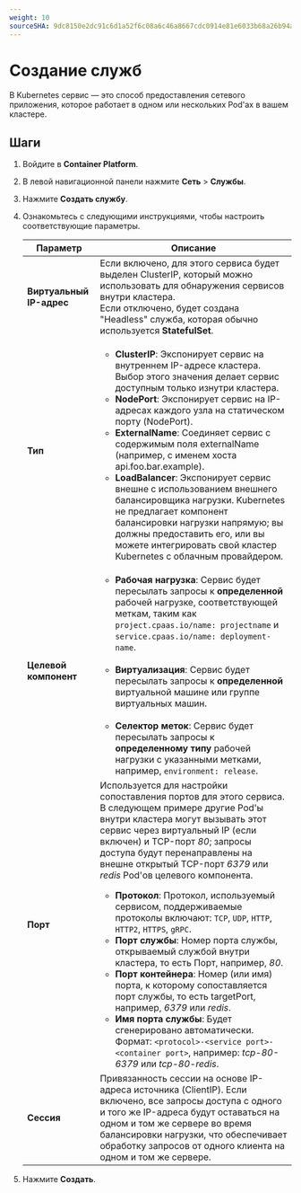 ```yaml
---
weight: 10
sourceSHA: 9dc8150e2dc91c6d1a52f6c08a6c46a8667cdc0914e81e6033b68a26b94acdf0
---
```


# Создание служб

В Kubernetes сервис — это способ предоставления сетевого приложения, которое работает в одном или нескольких Pod'ах в вашем кластере.

## Шаги

1. Войдите в **Container Platform**.

2. В левой навигационной панели нажмите **Сеть** > **Службы**.

3. Нажмите **Создать службу**.

4. Ознакомьтесь с следующими инструкциями, чтобы настроить соответствующие параметры.

   | Параметр              | Описание                                                                                                                                                                                                                                                                                                                                                                                                                                                                                                                                                                                                                                                                                                                                                                                                                                                                                                 |
   | ---------------------- | ----------------------------------------------------------------------------------------------------------------------------------------------------------------------------------------------------------------------------------------------------------------------------------------------------------------------------------------------------------------------------------------------------------------------------------------------------------------------------------------------------------------------------------------------------------------------------------------------------------------------------------------------------------------------------------------------------------------------------------------------------------------------------------------------------------------------------------------------------------------------------------------------------------- |
   | **Виртуальный IP-адрес** | Если включено, для этого сервиса будет выделен ClusterIP, который можно использовать для обнаружения сервисов внутри кластера.<br />Если отключено, будет создана "Headless" служба, которая обычно используется **StatefulSet**.                                                                                                                                                                                                                                                                                                                                                                                                                                                                                                                                                                                                                                                                                     |
   | **Тип**               | <ul><li>**ClusterIP**: Экспонирует сервис на внутреннем IP-адресе кластера. Выбор этого значения делает сервис доступным только изнутри кластера. </li><li>**NodePort**: Экспонирует сервис на IP-адресах каждого узла на статическом порту (NodePort). </li><li>**ExternalName**: Соединяет сервис с содержимым поля externalName (например, с именем хоста api.foo.bar.example). </li><li>**LoadBalancer**: Экспонирует сервис внешне с использованием внешнего балансировщика нагрузки. Kubernetes не предлагает компонент балансировки нагрузки напрямую; вы должны предоставить его, или вы можете интегрировать свой кластер Kubernetes с облачным провайдером.</li></ul>                                                                                                                                                                                                                                                    |
   | **Целевой компонент**   | <ul><li>**Рабочая нагрузка**: Сервис будет пересылать запросы к **определенной** рабочей нагрузке, соответствующей меткам, таким как `project.cpaas.io/name: projectname` и `service.cpaas.io/name: deployment-name`.</li><br /><li>**Виртуализация**: Сервис будет пересылать запросы к **определенной** виртуальной машине или группе виртуальных машин.</li><br /><li>**Селектор меток**: Сервис будет пересылать запросы к **определенному типу** рабочей нагрузки с указанными метками, например, `environment: release`.</li></ul>                                                                                                                                                                                                                                                                                                                                                                                            |
   | **Порт**               | Используется для настройки сопоставления портов для этого сервиса. В следующем примере другие Pod'ы внутри кластера могут вызывать этот сервис через виртуальный IP (если включен) и TCP-порт *80*; запросы доступа будут перенаправлены на внешне открытый TCP-порт *6379* или *redis* Pod'ов целевого компонента.<ul><li>**Протокол**: Протокол, используемый сервисом, поддерживаемые протоколы включают: `TCP`, `UDP`, `HTTP`, `HTTP2`, `HTTPS`, `gRPC`.</li><li>**Порт службы**: Номер порта службы, открываемый службой внутри кластера, то есть Порт, например, *80*.</li><li>**Порт контейнера**: Номер (или имя) порта, к которому сопоставляется порт службы, то есть targetPort, например, *6379* или *redis*.</li><li>**Имя порта службы**: Будет сгенерировано автоматически. Формат: `<protocol>-<service port>-<container port>`, например: *tcp-80-6379* или *tcp-80-redis*.</li></ul> |
   | **Сессия**  | Привязанность сессии на основе IP-адреса источника (ClientIP). Если включено, все запросы доступа с одного и того же IP-адреса будут оставаться на одном и том же сервере во время балансировки нагрузки, что обеспечивает обработку запросов от одного клиента на одном и том же сервере.                                                                                                                                                                                                                                                                                                                                                                                                                                                                                                                                                                                                                                    |

5. Нажмите **Создать**.

